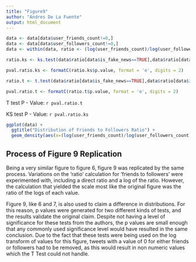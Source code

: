 ```yaml
---
title: "Figure9"
author: "Andres De La Fuente"
output: html_document
---
```


```r
data <- data[data$user_friends_count!=0,]
data <- data[data$user_followers_count!=0,]
data <- within(data, ratio <- (log(user_friends_count)/log(user_followers_count)))

ratio.ks <- ks.test(data$ratio[data$is_fake_news==TRUE],data$ratio[data$is_fake_news==FALSE])

pval.ratio.ks <- formatC(ratio.ks$p.value, format = 'e', digits = 2)

ratio.t <- t.test(data$ratio[data$is_fake_news==TRUE],data$ratio[data$is_fake_news==FALSE])

pval.ratio.t <- formatC(ratio.t$p.value, format = 'e', digits = 2)

```
T test P - Value: `r pval.ratio.t`

KS test P - Value: `r pval.ratio.ks`

```r
ggplot(data) +
  ggtitle("Distribution of Friends to Followers Ratio") +
  geom_density(aes(x=(log(user_friends_count)/log(user_followers_count)), fill=is_fake_news, color=is_fake_news), alpha=0.4) 

```


## Process of Figure 9 Replication

Being a very similar figure to figure 6, figure 9 was replicated by the same process. Variations on the 'ratio' calculation for 'friends to followers' were experimented with, including a direct ratio and a log of the ratio. However, the calculation that yielded the scale most like the original figure was the ratio of the logs of each value. 

Figure 9, like 6 and 7, is also used to claim a difference in distributions. For this reason, p values were generated for two different kinds of tests, and the results validate the original claim. Despite not having a level of significance for these tests from the authors, the p values are small enough that any commonly used significance level would have resulted in the same conclusion. Due to the fact that these tests were being used on the log transform of values for this figure, tweets with a value of 0 for either friends or followers had to be removed, as this would result in non numeric values which the T Test could not handle.
